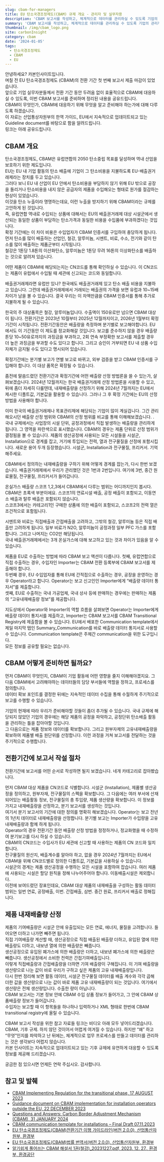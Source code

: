 ```yaml
---
slug: cbam-for-managers
title: EU 탄소국경조정제도(CBAM) 규제 개요 - 관리자 및 실무자용
description: 'CBAM 보고서를 작성하고, 체계적으로 데이터를 관리하실 수 있도록 기업의 관리자, 실무자들을 위한 CBAM 규제 개요를 정리한 글입니다.'
summary: 'CBAM 보고서를 작성하고, 체계적으로 데이터를 관리하실 수 있도록 기업의 관리자, 실무자들을 위한 CBAM 규제 개요를 정리한 글입니다.'
thumbnail: /img/cbam_logo.png
site: carbonInsight
category: cbam
date: '2024-01-05'
tags:
  - 탄소국경조정제도
  - CBAM
  - EU
---
```


안녕하세요? 카본인사이트입니다. \
며칠 전 EU 탄소국경조정제도 (CBAM)의 전환 기간 첫 번째 보고서 제출 마감이 있었습니다. \
앞으로 기업 실무자분들께서 전환 기간 동안 두려움 없이 효율적으로 CBAM에 대응하실 수 있도록, 이번 CBAM 보고서를 준비하며 정리된 내용을 공유드립니다.\
CBAM이 무엇인가, CBAM에 대응하기 위해 무엇을 알고 준비해야 하는가에 대해 다루도록 하겠습니다.\
이 자료는 산업통상자원부의 한역 가이드, EU에서 지속적으로 업데이트되고 있는 Guideline document를 바탕으로 함을 알려드립니다. \
링크는 아래 공유드립니다.

## CBAM 개요

탄소국경조정제도, CBAM은 유럽연합의 2050 탄소중립 목표를 달성하며 역내 산업을 보호하기 위한 제도입니다. \
EU는 EU 내 기업 활동의 탄소 배출에 기업이 그 탄소비용을 지불하도록 EU-배출권거래제라는 장치를 두고 있습니다. \
그러다 보니 EU 내 산업이 EU 안에서 탄소비용을 부담하지 않기 위해 EU 밖으로 공장을 돌리거나 탄소비용을 내지 않은 공급자의 제품을 수입해오는 형태로 원가를 절감하는 현상이 있었습니다. \
이것을 탄소 누출이라 명명하는데요, 이런 누출을 방지하기 위해 CBAM이라는 규제를 고안하게 된 것입니다. \
즉, 유럽연합 역내로 수입되는 상품에 대해서는 EU의 배출권거래제 대상 시설군에서 생산되는 동일한 상품이 부담하는 탄소가격과 동일한 비용을 수입품에 부과하겠다는 것입니다.\
확정 기간에는 이 차이 비용은 수입업자가 CBAM 인증서를 구입하여 충당하게 됩니다.\
먼저 탄소를 많이 배출하는 산업인, 철강, 알루미늄, 시멘트, 비료, 수소, 전기와 같이 탄소를 많이 배출하는 제품군부터 시작됩니다. \
철강은 1톤당 1.8톤의 이산화탄소, 알루미늄은 1톤당 무려 16톤의 이상화탄소를 배출하는 것으로 알려져 있습니다.

어떤 제품이 CBAM에 해당되는지는 CN코드를 통해 확인하실 수 있습니다. 이 CN코드는 제품이 유럽에서 수입될 때 세관에 신고되는 코드와 동일합니다.

배출권거래제라면 유럽만 있나? 한국에도 배출권거래제 있고 탄소 배출 비용을 지불하고 있습니다. 그런데 배출권거래제에서 거래되는 배출권의 가격을 보면 유럽과 10\~15배 차이가 남을 볼 수 있습니다. 결국 우리는 이 차액만큼을 CBAM 인증서를 통해 추가로 지불하게 될 수 있습니다.

한국의 주 대상품목은 철강, 알루미늄입니다. 수출액이 150유로만 넘으면 CBAM 대상이 됩니다. 전환기간은 2023년 10월부터 2025년 12월까지이고, 2026년 1월부터 확정기간이 시작됩니다. 전환기간동안은 배출량을 측정하며 분기별로 보고해야합니다. EU에서도 이 기간동안 이 제도를 정교화해갈 것입니다. 보고를 준수하지 않을 경우 배출량 톤당 10\~50유로까지의 과징금을 부과하고, 2회 연속 부정확한 보고서를 제출할 경우 더 높은 과징금을 부과할 수도 있다고 합니다. 그리고 승인이 거부되면 EU 내 상품 수입 자체가 금지될 수도 있다고 명시되어 있습니다.

확정기간에는 분기별 보고가 연별 보고로 바뀌고, 외부 검증을 받고 CBAM 인증서를 구입해야 합니다. 이 대상 품목은 확장될 수 있습니다.

좀전에 말씀드렸던 전환기간과 확정기간에 어떤 배출량 산정 방법론을 쓸 수 있는가, 살펴보겠습니다. 2024년 12월까지는 한국 배출권거래제 산정 방법론을 사용할 수 있고, 뒤에 좀더 자세히 다룰텐데, 내재배출량을 산정하기 위해 2024년 7월까지는 EU에서 제시한 디폴트값, 기본값을 활용할 수 있습니다. 그러나 그 후 확정 기간에는 EU의 산정방법을 사용해야 합니다.

이미 한국의 배출권거래제나 목표관리제에 해당되는 기업이 많이 계실겁니다. 그간 관리해오시던 배출량 산정 범위와 CBAM의 산정 범위를 비교를 통해 이해해보겠습니다. . 국내 규제에서는 사업장의 시설 단위, 공정과정에서 직접 발생하는 배출량을 관리하게 됩니다. 그 영역을 파란색으로 표시했습니다. CBAM의 경우는 제품 단위로 산정 범위가 결정됨을 볼 수 있습니다. 제품의 생산공정에 사용되는 모든 시설들을 시설군, Installation으로 경계를 잡고, 거기에 투입되는 전력, 열과 전구물질을 산정에 포함시킵니다. 새로운 용어 두개 등장했습니다. 시설군, Installation과 전구물질, 프리커서. 기억해주세요.

CBAM에서 정의하는 내재배출량을 구하기 위해 어떻게 경계를 잡는가, 다시 한번 보겠습니다. 배출권거래제에서 우리가 관리했던 것은 1번과 2번입니다. 여기에 3번, 중간 원료물질, 전구물질, 프리커서가 들어갑니다.

온실가스 배출량 스코프 1,2,3에서 CBAM에서 다루는 범위는 어디까지인지 봅시다. CBAM은 초록색 부분이에요. 스코프1의 연료시설 배출, 공정 배출이 포함되고, 이동연소 배출과 탈루 배출은 포함되지 않습니다. \
스코프3에서는 카테고리1인 구매한 상품에 의한 배출이 포함되고, 스코프2의 전력 열은 조건적으로 포함됩니다.

시멘트와 비료는 직접배출과 간접배출을 고려하고, 그밖의 철강, 알루미늄 등은 직접 배출만 고려하게 됩니다. 일부 비료가 N2O, 알루미늄이 공정과정 일부 PFC 가스를 포함합니다. 그리고 나머지는 CO2만 해당됩니다. \
국내 배출권거래제에서는 3개 온실가스에 대해 보고하고 있는 것과 차이가 있음을 알 수 있습니다.

제품을 EU로 수출하는 방법에 따라 CBAM 보고 액션이 다릅니다. 첫째, 유럽연합으로 직접 수출하는 경우, 수입자인 Importer는 CBAM 전환 등록부에 CBAM 보고서를 제출해야 합니다. \
두번째 경우, EU 수입업자를 통해 EU에 간적접으로 수출하는 경우, 공장을 운영하는 경우 Operator라고 합니다. Operator는 보고 신고인인 Importer에게 “배출량 데이터 통지서”를 제출합니다. \
셋째, EU로 수출하는 국내 가공업체, 국내 상사 등에 판매하는 경우에는 판매하는 제품의 “고유내재배출량 정보”를 제공합니다.

지도상에서 Operator와 Importer의 역할 흐름을 살펴보면 Operator는 Importer에게 배출량 데이터 통지서를 제출하고, Importer는 CBAM 보고서를 CBAM Transitional Registry에 제출함을 볼 수 있습니다. EU에서 배포한 Communication template에서 제일 마지막 탭인 Summary\_Communication를 바로 배출량 데이터 통지서로 사용할 수 있습니다. Communication template은 주체간 communication을 위한 도구입니다. \
모든 정보를 공유할 필요는 없습니다.

## CBAM 어떻게 준비하면 될까요?

먼저 CBAM이 무엇인지, CBAM이 기업 활동에 어떤 영향을 줄지 이해해야겠지요. 그 다음 CBAM에서 고려해야하는 데이터들의 담당 부서들에 역할을 정하고, 프로세스를 정의합니다. \
데이터 확보 포인트를 결정한 뒤에는 지속적인 데이터 수집을 통해 수월하게 주기적으로 보고를 수행할 수 있습니다.

기업의 현재에 따라 우리가 준비해야할 것들이 좀더 추가될 수 있습니다. 국내 규제에 해당되지 않았던 기업의 경우에는 해당 제품의 공정을 파악하고, 공정단위 탄소배출 활동을 관리하는 틀을 잡아야할 것입니다. \
그 다음으로는 제품 정보와 데이터를 확보합니다. 그리고 원부자제의 고유내재배출량을 확보하여 제품별 배출 원단위를 산정합니다. 이런 과정을 거쳐 보고서를 전달하는 것을 주기적으로 수행합니다.

## 전환기간에 보고서 작설 절차

전환기간에 보고서를 어떤 순서로 작성하면 될지 보겠습니다. 네개 카테고리로 잡아봤습니다.

먼저 CBAM 대상 제품을 CN코드로 식별합니다. 시설군 (Installation), 제품별 생산공정을 정의하고, 원부자재, 전구물질의 스펙을 확보합니다. 그 다음에는 여러 부서에 산재되어있는 배출활동 정보, 전구물질의 총 투입량, 제품 생산량을 확보합니다. 이 정보를 가지고 내재배출량을 산정하고, 분기 보고서를 생성하는 것입니다.\
여기서 분기 보고서의 기간에 대한 정의를 명확히 해보겠습니다. Operator는 보고 전년의 1년치 데이터로 내재배출량을 산정합니다. 분기별 보고는 Importer가 수입량을 고유내재배출량과 함께 하게 됩니다. \
Operator의 경우 전환기간 동안 배출량 산정 방법을 정정하거나, 정교화했을 때 수정하여 분기보고를 다시 하실 수 있습니다.\
CBAM의 CN코드는 수입사가 EU 세관에 신고할 때 사용하는 제품의 CN 코드와 일치합니다. \
전구물질의 원산지, 배출계수를 알아야 하고, 없을 경우 2024년 7월까지는 EU에서 CBAM을 위해 CN코드별로 정의한 디폴트값, 기본값을 사용하실 수 있습니다.\
시설군의 경계는 제품 생산공정을 수행하는 모든 시설을 포함하여 잡습니다. 여러 제품에 사용되는 시설은 할당 원칙을 정해 나누어주어야 합니다. 이동배출시설은 제외합니다.\
이전에 보여드렸던 장표인데요, CBAM 대상 제품의 내재배출을 구성하는 활동 데이터 범위는 일번 연료, 공정배출, 이번. 간접배출, 삼번. 중간 원료, 프리커서 배출로 정해집니다.

## 제품 내재배출량 산정

제품의 기여배출량은 시설군 안에 유출입되는 모든 연료, 에너지, 물질을 고려합니다. 들어오면 더하고 나가면 빼주면 됩니다. \
직접 기여배출량 계산할 때, 생산공정으로 직접 배출된 배출량 더하고, 유입된 열에 의한 배출량도 더하고, 내보낸 열에 의한 배출량은 빼줍니다. \
생산공정으로 유입된 폐가스에 의한 배출량은 더하고, 내보낸 폐가스에 의한 배출량은 빼줍니다. 생산공정에서 소비한 전력은 간접기여배출입니다.\
이렇게 직접배출량과 간접배출량을 더하면 기여 배출량이 구해집니다. 이 기여 배출량을 생산량으로 나눈 값이 바로 우리가 구하고 싶은 제품의 고유 내재배출량입니다.\
다시 한번 정리해 보면 활동 데이터, 시설군 전구물질 데이터를 배출 계수와 각각 곱해 더한 값을 생산량으로 나눈 값이 바로 제품 고유 내재배출량이 되는 것입니다. 여기에서 생산량은 전체 생산량입니다. 수출한 량이 아닙니다.\
CBAM 보고서는 기본 정보 안에 CBAM 수입 상품 정보가 들어가고, 그 안에 CBAM 상품배출량 정보가 들어갑니다. \
수입자는 보고할 때 이 항목들을 하나하나 입력하거나 XML 형태로 한번에 CBAM transitional registry에 올릴 수 있습니다.

CBAM 보고서 작성을 위한 참고 자료들 링크는 비디오 아래 모두 넣어드리겠습니다.\
CBAM, 기후 규제. 하지 않던 것이어서 어렵게 여겨질 수 있습니다. 하지만 “왜” 하고 “무엇”인지를 파악하고 난 뒤에는, 체계적으로 업무 프로세스를 만들고 데이터를 관리하는 것은 생각보다 어렵지 않습니다. \
카본 인사이트는 지속적으로 업데이트되고 있는 기후 규제에 유연하게 대응할 수 있도록 정보를 제공해 드리겠습니다. 

궁금한 점 있으시면 언제든 연락 주십시오. 감사합니다.

## 참고 및 발췌

* [CBAM Implementing Regulation for the transitional phase, 17 AUGUST 2023](https://taxation-customs.ec.europa.eu/document/download/1163ef5a-192c-4059-abf6-9762e1264b6a_en)
* [Guidance document on CBAM implementation for installation operators outside the EU, 22 DECEMBER 2023](https://taxation-customs.ec.europa.eu/document/download/2980287c-dca2-4a4b-aff3-db6374806cf7_en?filename=Guidance%20document%20on%20CBAM%20implementation%20for%20installation%20operators%20outside%20the%20EU.pdf)
* [Questions and Answers: Carbon Border Adjustment Mechanism (CBAM), 31 JANUARY 2024](https://taxation-customs.ec.europa.eu/document/download/cddf6ac9-2cce-4f8c-8d97-779c1a291167_en?filename=Questions%20and%20Answers_Carbon%20Border%20Adjustment%20Mechanism%20%28CBAM%29.pdf)
* [CBAM communication template for installations – Final Draft 07.11.2023](https://taxation-customs.ec.europa.eu/document/download/2c15cd0e-2447-4ef8-ab70-68b80b66ede8_en?filename=CBAM%20Communication%20template%20for%20installations_en_071123.xlsx)
* [EU 탄소국경조정제도(CBAM)전환기간 이행 가이드라인(버전 2.0.0), 산업통산자원부, 환경부](https://drive.google.com/file/d/1syEUJVuXdiDw2aIxxJxynYAVazvNuwdn/view?usp=sharing)
* [EU 탄소국경조정제도(CBAM)법률 번역서(버전 2.0.0), 산업통산자원부, 환경부](https://drive.google.com/file/d/1xlcun96aH0020amw-7mmwCiSkKoXH84Y/view?usp=sharing)
* [알기쉽게 풀어쓰는 CBAM 해설서 1권(철강)\_20231227.pdf, 2023. 12. 27., 환경부, 환경공단](https://drive.google.com/file/d/1nsFTm5anoWceWRILONVgdqKGmtQYOf8F/view?usp=sharing)


